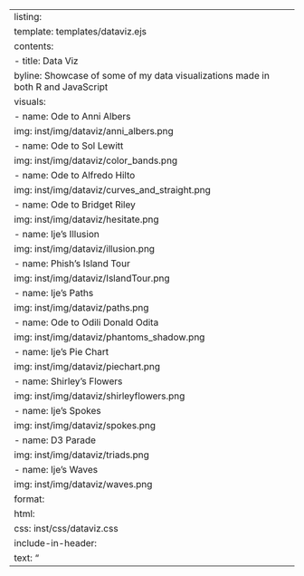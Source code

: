 ---
listing:
  template: templates/dataviz.ejs
  contents:
    - title: Data Viz
      byline: Showcase of some of my data visualizations made in both R and JavaScript
      visuals:
        - name: Ode to Anni Albers
          img: inst/img/dataviz/anni_albers.png
        - name: Ode to Sol Lewitt
          img: inst/img/dataviz/color_bands.png
        - name: Ode to Alfredo Hilto
          img: inst/img/dataviz/curves_and_straight.png
        - name: Ode to Bridget Riley
          img: inst/img/dataviz/hesitate.png
        - name: Ije's Illusion
          img: inst/img/dataviz/illusion.png
        - name: Phish's Island Tour
          img: inst/img/dataviz/IslandTour.png
        - name: Ije's Paths
          img: inst/img/dataviz/paths.png
        - name: Ode to Odili Donald Odita
          img: inst/img/dataviz/phantoms_shadow.png
        - name: Ije's Pie Chart
          img: inst/img/dataviz/piechart.png
        - name: Shirley's Flowers
          img: inst/img/dataviz/shirleyflowers.png
        - name: Ije's Spokes
          img: inst/img/dataviz/spokes.png
        - name: D3 Parade
          img: inst/img/dataviz/triads.png
        - name: Ije's Waves
          img: inst/img/dataviz/waves.png
format:
  html:
    css: inst/css/dataviz.css
    include-in-header:
      text: "<script src='inst/libs/isotope.js'></script>"
---